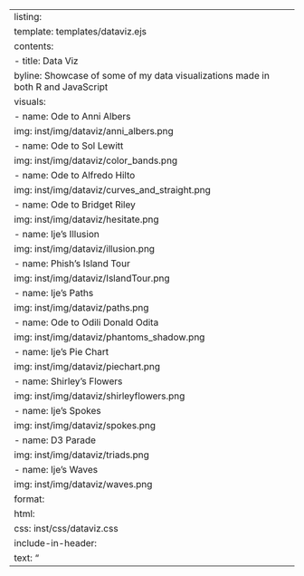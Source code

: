 ---
listing:
  template: templates/dataviz.ejs
  contents:
    - title: Data Viz
      byline: Showcase of some of my data visualizations made in both R and JavaScript
      visuals:
        - name: Ode to Anni Albers
          img: inst/img/dataviz/anni_albers.png
        - name: Ode to Sol Lewitt
          img: inst/img/dataviz/color_bands.png
        - name: Ode to Alfredo Hilto
          img: inst/img/dataviz/curves_and_straight.png
        - name: Ode to Bridget Riley
          img: inst/img/dataviz/hesitate.png
        - name: Ije's Illusion
          img: inst/img/dataviz/illusion.png
        - name: Phish's Island Tour
          img: inst/img/dataviz/IslandTour.png
        - name: Ije's Paths
          img: inst/img/dataviz/paths.png
        - name: Ode to Odili Donald Odita
          img: inst/img/dataviz/phantoms_shadow.png
        - name: Ije's Pie Chart
          img: inst/img/dataviz/piechart.png
        - name: Shirley's Flowers
          img: inst/img/dataviz/shirleyflowers.png
        - name: Ije's Spokes
          img: inst/img/dataviz/spokes.png
        - name: D3 Parade
          img: inst/img/dataviz/triads.png
        - name: Ije's Waves
          img: inst/img/dataviz/waves.png
format:
  html:
    css: inst/css/dataviz.css
    include-in-header:
      text: "<script src='inst/libs/isotope.js'></script>"
---